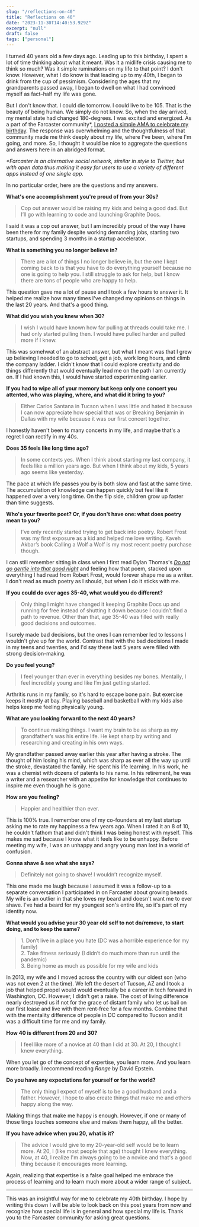```yaml
---
slug: "/reflections-on-40"
title: "Reflections on 40"
date: "2023-11-30T14:40:53.929Z"
excerpt: "null"
draft: false
tags: ["personal"]
---
```

I turned 40 years old a few days ago. Leading up to this birthday, I spent a lot of time thinking about what it meant. Was it a midlife crisis causing me to think so much? Was it simple ruminations on my life to that point? I don't know. However, what I do know is that leading up to my 40th, I began to drink from the cup of pessimism. Considering the ages that my grandparents passed away, I began to dwell on what I had convinced myself as fact–half my life was gone.

But I don't know that. I could die tomorrow. I could live to be 105. That is the beauty of being human. We simply do not know. So, when the day arrived, my mental state had changed 180-degrees. I was excited and energized. As a part of the Farcaster community\*, [I posted a simple AMA to celebrate my birthday](https://warpcast.com/polluterofminds/0x68c5186d). The response was overwhelming and the thoughtfulness of that community made me think deeply about my life, where I've been, where I'm going, and more. So, I thought it would be nice to aggregate the questions and answers here in an abridged format.

_\*Farcaster is an alternative social network, similar in style to Twitter, but with open data thus making it easy for users to use a variety of different apps instead of one single app._

In no particular order, here are the questions and my answers.

**What's one accomplishment you're proud of from your 30s?**

> Cop out answer would be raising my kids and being a good dad. But I’ll go with learning to code and launching Graphite Docs.

I said it was a cop out answer, but I am incredibly proud of the way I have been there for my family despite working demanding jobs, starting two startups, and spending 3 months in a startup accelerator.

**What is something you no longer believe in?**

> There are a lot of things I no longer believe in, but the one I kept coming back to is that you have to do everything yourself because no one is going to help you. I still struggle to ask for help, but I know there are tons of people who are happy to help.

This question gave me a lot of pause and I took a few hours to answer it. It helped me realize how many times I've changed my opinions on things in the last 20 years. And that's a good thing.

**What did you wish you knew when 30?**

> I wish I would have known how far pulling at threads could take me. I had only started pulling then. I would have pulled harder and pulled more if I knew.

This was somehwat of an abstract answer, but what I meant was that I grew up believing I needed to go to school, get a job, work long hours, and climb the company ladder. I didn't know that I could explore creativity and do things differently that would eventually lead me on the path I am currently on. If I had known this, I would have started experimenting earlier.

**If you had to wipe all of your memory but keep only one concert you attented, who was playing, where, and what did it bring to you?**

> Either Carlos Santana in Tucson when I was little and hated it because I can now appreciate how special that was or Breaking Benjamin in Dallas with my wife because it was our first concert together.

I honestly haven't been to many concerts in my life, and maybe that's a regret I can rectify in my 40s.

**Does 35 feels like long time ago?**

> In some contexts yes. When I think about starting my last company, it feels like a million years ago. But when I think about my kids, 5 years ago seems like yesterday.

The pace at which life passes you by is both slow and fast at the same time. The accumulation of knowledge can happen quickly but feel like it happened over a very long time. On the flip side, children grow up faster than time suggests.

**Who's your favorite poet? Or, if you don't have one: what does poetry mean to you?**

> I’ve only recently started trying to get back into poetry. Robert Frost was my first exposure as a kid and helped me love writing. Kaveh Akbar’s book Calling a Wolf a Wolf is my most recent poetry purchase though.

I can still remember sitting in class when I first read Dylan Thomas's [_Do not go gentle into that good night_](https://poets.org/poem/do-not-go-gentle-good-night) and feeling how that poem, stacked upon everything I had read from Robert Frost, would forever shape me as a writer. I don't read as much poetry as I should, but when I do it sticks with me.

**If you could do over ages 35-40, what would you do different?**

> Only thing I might have changed it keeping Graphite Docs up and running for free instead of shutting it down because I couldn’t find a path to revenue. Other than that, age 35-40 was filled with really good decisions and outcomes.

I surely made bad decisions, but the ones I can remember led to lessons I wouldn't give up for the world. Contrast that with the bad decisions I made in my teens and twenties, and I'd say these last 5 years were filled with strong decision-making.

**Do you feel young?**

> I feel younger than ever in everything besides my bones. Mentally, I feel incredibly young and like I’m just getting started.

Arthritis runs in my family, so it's hard to escape bone pain. But exercise keeps it mostly at bay. Playing baseball and basketball with my kids also helps keep me feeling physically young.

**What are you looking forward to the next 40 years?**

> To continue making things. I want my brain to be as sharp as my grandfather’s was his entire life. He kept sharp by writing and researching and creating in his own ways.

My grandfather passed away earlier this year after having a stroke. The thought of him losing his mind, which was sharp as ever all the way up until the stroke, devastated the family. He spent his life learning. In his work, he was a chemist with dozens of patents to his name. In his retirement, he was a writer and a researcher with an appetite for knowledge that continues to inspire me even though he is gone.

**How are you feeling?**

> Happier and healthier than ever.

This is 100% true. I remember one of my co-founders at my last startup asking me to rate my happiness a few years ago. When I rated it an 8 of 10, he couldn't fathom that and didn't think I was being honest with myself. This makes me sad because I know what it feels like to be unhappy. Before meeting my wife, I was an unhappy and angry young man lost in a world of confusion.

**Gonna shave & see what she says?**

> Definitely not going to shave! I wouldn’t recognize myself.

This one made me laugh because I assumed it was a follow-up to a separate conversation I participated in on Farcaster about growing beards. My wife is an outlier in that she loves my beard and doesn't want me to ever shave. I've had a beard for my youngest son's entire life, so it's part of my identity now.

**What would you advise your 30 year old self to not do/remove, to start doing, and to keep the same?**

> 1\. Don’t live in a place you hate (DC was a horrible experience for my family)  
> 2\. Take fitness seriously (I didn’t do much more than run until the pandemic)  
> 3\. Being home as much as possible for my wife and kids

In 2013, my wife and I moved across the country with our oldest son (who was not even 2 at the time). We left the desert of Tucson, AZ and I took a job that helped propel would would eventually be a career in tech forward in Washington, DC. However, I didn't get a raise. The cost of living difference nearly destroyed us if not for the grace of distant family who let us bail on our first lease and live with them rent-free for a few months. Combine that with the mentality difference of people in DC compared to Tucson and it was a difficult time for me and my family.

**How 40 is different from 20 and 30?**

> I feel like more of a novice at 40 than I did at 30. At 20, I thought I knew everything.

When you let go of the concept of expertise, you learn more. And you learn more broadly. I recommend reading _Range_ by David Epstein.

**Do you have any expectations for yourself or for the world?**

> The only thing I expect of myself is to be a good husband and a father. However, I hope to also create things that make me and others happy along the way.

Making things that make me happy is enough. However, if one or many of those tings touches someone else and makes them happy, all the better.

**If you have advice when you 20, what is it?**

> The advice I would give to my 20-year-old self would be to learn more. At 20, I (like most people that age) thought I knew everything. Now, at 40, I realize I'm always going to be a novice and that's a good thing because it encourages more learning.

Again, realizing that expertise is a false goal helped me embrace the process of learning and to learn much more about a wider range of subject.

* * *

This was an insightful way for me to celebrate my 40th birthday. I hope by writing this down I will be able to look back on this post years from now and recognize how special life is in general and how special my life is. Thank you to the Farcaster community for asking great questions.